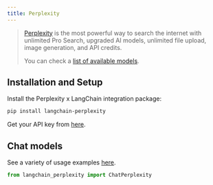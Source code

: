 ```yaml
---
title: Perplexity
---
```


>[Perplexity](https://www.perplexity.ai/pro) is the most powerful way to search
> the internet with unlimited Pro Search, upgraded AI models, unlimited file upload,
> image generation, and API credits.
>
> You can check a [list of available models](https://docs.perplexity.ai/docs/model-cards).

## Installation and Setup

Install the Perplexity x LangChain integration package:

```bash
pip install langchain-perplexity
````

Get your API key from [here](https://docs.perplexity.ai/docs/getting-started).

## Chat models

See a variety of usage examples [here](/oss/integrations/chat/perplexity).

```python
from langchain_perplexity import ChatPerplexity
```
